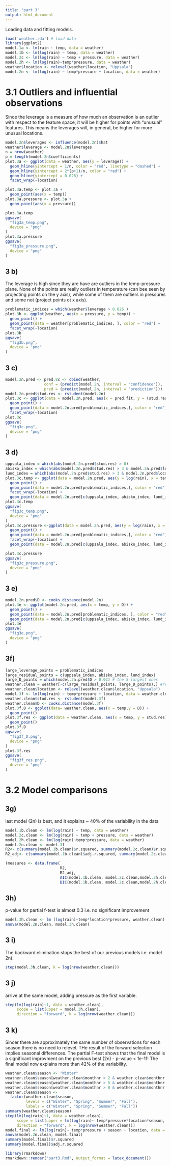 ```yaml
---
title: "part 3"
output: html_document
---
```

Loading data and fitting models. 
```r
load('weather.rda') # load data 
library(ggplot2)
model.1a <- lm(rain ~ temp, data = weather)
model.1b <- lm(log(rain) ~ temp, data = weather)
model.2c <- lm(log(rain) ~ temp + pressure, data = weather)
model.2h <- lm(log(rain)~temp*pressure, data = weather)
weather$location <- relevel(weather$location, "Uppsala")
model.2n <- lm(log(rain) ~ temp*pressure + location, data = weather)
```

# 3.1 Outliers and influential observations
Since the leverage is a measure of how much an observation is an outlier with respect to the feature space, it will be higher for points with "unusual" features. This means the leverages will, in general, be higher for more unusual locations. 
```r
model.2n$leverages <- influence(model.2n)$hat 
weather$leverage <- model.2n$leverages
n = nrow(weather)
p = length(model.2n$coefficients)
plot.3a <- ggplot(data = weather, aes(y = leverage)) + 
  geom_hline(yintercept = 1/n, color = "red", linetype = "dashed") + 
  geom_hline(yintercept = 2*(p+1)/n, color = "red") + 
  geom_hline(yintercept = 0.026) + 
  facet_wrap(~location)

plot.3a.temp <- plot.3a +
  geom_point(aes(x = temp))
plot.3a.pressure <- plot.3a + 
  geom_point(aes(x = pressure))

plot.3a.temp
ggsave(
  "fig3a_temp.png",
  device = "png"
)
plot.3a.pressure
ggsave(
  "fig3a_pressure.png",
  device = "png"
)
``` 

## 3 b) 
The leverage is high since they are have are outliers in the temp-pressure plane. None of the points are really outliers in temperature (can bee seen by projecting points on the y axis), while some of them are outliers in pressures and some not (project points ot x axis). 
```r
problematic_indices = which(weather$leverage > 0.026 )
plot.3b <- ggplot(weather, aes(x = pressure, y = temp)) + 
  geom_point() + 
  geom_point(data = weather[problematic_indices, ], color = "red") + 
  facet_wrap(~location)
plot.3b
ggsave(
  "fig3b.png",
  device = "png"
)
```

## 3 c) 
```r
model.2n.pred <- pred.8c <- cbind(weather, 
                 conf = (predict(model.2n, interval = "confidence")),
                 pred = (predict(model.2n, interval = "prediction"))) 
model.2n.pred$stud.res <- rstudent(model.2n)
plot.3c <- ggplot(data = model.2n.pred, aes(x = pred.fit, y = (stud.res)))+
  geom_point() + 
  geom_point(data = model.2n.pred[problematic_indices,], color = "red") + 
  facet_wrap(~location)
plot.3c
ggsave(
  "fig3c.png",
  device = "png"
)
```

## 3 d) 
```r
uppsala_index = which(abs(model.2n.pred$stud.res) > 8)
abisko_index = which(abs(model.2n.pred$stud.res) > 3 & model.2n.pred$location == "Abisko")
lund_index = which(abs(model.2n.pred$stud.res) > 3 & model.2n.pred$location == "Lund")
plot.3c.temp <- ggplot(data = model.2n.pred, aes(y = log(rain), x = temp)) + 
  geom_point() + 
  geom_point(data = model.2n.pred[problematic_indices,], color = "red")+
  facet_wrap(~location) + 
  geom_point(data = model.2n.pred[c(uppsala_index, abisko_index, lund_index),], color = "green")
plot.3c.temp
ggsave(
  "fig3c_temp.png",
  device = "png"
)
plot.3c.pressure <-ggplot(data = model.2n.pred, aes(y = log(rain), x = pressure)) + 
  geom_point() + 
  geom_point(data = model.2n.pred[problematic_indices,], color = "red")+
  facet_wrap(~location) + 
  geom_point(data = model.2n.pred[c(uppsala_index, abisko_index, lund_index),], color = "green")

plot.3c.pressure
ggsave(
  "fig3c_pressure.png",
  device = "png"
)
```

## 3 e) 
```r
model.2n.pred$D <- cooks.distance(model.2n)
plot.3e <- ggplot(model.2n.pred, aes(x = temp, y = D)) + 
  geom_point() + 
  geom_point(data = model.2n.pred[problematic_indices, ], color = "red") +
  geom_point(data = model.2n.pred[c(uppsala_index, abisko_index, lund_index),], color = "green")
plot.3e
ggsave(
  "fig3e.png",
  device = "png"
)
```

## 3f) 
```r
large_leverage_points = problematic_indices
large_residual_points = c(uppsala_index, abisko_index, lund_index)
large_D_points = which(model.2n.pred$D > 0.02) # the 5 largest ones
weather.clean = weather[-c(large_residual_points, large_D_points),] #remove 5 points with highest Cook's D, and the two other with large residuals 
weather.clean$location <- relevel(weather.clean$location, "Uppsala")
model.3f <- lm(log(rain) ~ temp*pressure + location, data = weather.clean)
weather.clean$stud.res <- rstudent(model.3f)
weather.clean$D <- cooks.distance(model.3f)
plot.3f.D <- ggplot(data= weather.clean, aes(x = temp,y = D)) + 
  geom_point()
plot.3f.res <- ggplot(data = weather.clean, aes(x = temp, y = stud.res)) + 
  geom_point()
plot.3f.D
ggsave(
  "fig3f_D.png",
  device = "png"
)
plot.3f.res
ggsave(
  "fig3f_res.png",
  device = "png"
)
```

# 3.2 Model comparisons 
## 3g) 
last model (2n) is best, and it explains ~ 40% of the variability in the data 
```r
model.1b.clean <- lm(log(rain) ~ temp, data = weather)
model.2c.clean <- lm(log(rain) ~ temp + pressure, data = weather)
model.2h.clean <- lm(log(rain)~temp*pressure, data = weather)
model.2n.clean <- model.3f
R2<- c(summary(model.1b.clean)$r.squared, summary(model.2c.clean)$r.squared, summary(model.2h.clean)$r.squared, summary(model.2n.clean)$r.squared)
R2_adj<- c(summary(model.1b.clean)$adj.r.squared, summary(model.2c.clean)$adj.r.squared, summary(model.2h.clean)$adj.r.squared, summary(model.2n.clean)$adj.r.squared)

(measures <- data.frame(
                        R2, 
                        R2_adj,
                        AIC(model.1b.clean, model.2c.clean,model.2h.clean, model.2n.clean)[2],
                        BIC(model.1b.clean, model.2c.clean,model.2h.clean, model.2n.clean)[2]))
```

## 3h) 
p-value for partial f-test is almost 0.3 i.e. no significant improvement
```r
model.3h.clean <- lm (log(rain)~temp*location*pressure, weather.clean)
anova(model.2n.clean, model.3h.clean)
```

## 3 i) 
The backward elimination stops the best of our previous models i.e. model 2n). 
```r
step(model.3h.clean, k = log(nrow(weather.clean)))

```

## 3 j) 
arrive at the same model, adding pressure as the first variable. 
```r
step(lm(log(rain)~1, data = weather.clean), 
     scope = list(upper = model.3h.clean), 
     direction = "forward", k = log(nrow(weather.clean)))
```

## 3 k) 
Sincer there are approximately the same number of observations for each season there is no need to relevel. THe result of the forward selection implies seasonal differences. The partial F-test shows that the final model is a significant improvment on the previous best (2n) - p-value < 1e-11! The final model now explains more than 42% of the variability. 
```r
weather.clean$season <- "Winter"
weather.clean$season[weather.clean$monthnr > 2 & weather.clean$monthnr < 6] <- "Spring"
weather.clean$season[weather.clean$monthnr > 5 & weather.clean$monthnr < 9] <- "Summer"
weather.clean$season[weather.clean$monthnr > 8 & weather.clean$monthnr < 12] <- "Fall"
weather.clean$season <-
  factor(weather.clean$season,
         levels = c("Winter", "Spring", "Summer", "Fall"),
         labels = c("Winter", "Spring", "Summer", "Fall"))
summary(weather.clean$season)
step(lm(log(rain)~1, data = weather.clean), 
     scope = list(upper = lm(log(rain)~ temp*pressure*location*season, data = weather.clean)), 
     direction = "forward", k = log(nrow(weather.clean)))
model.final <- lm(log(rain)~ temp*pressure + season + location, data = weather.clean)
anova(model.2n.clean, model.final)
summary(model.final)$r.squared
summary(model.final)$adj.r.squared


```

```r
library(rmarkdown)
rmarkdown::render("part3.Rmd", output_format = latex_document())
```

